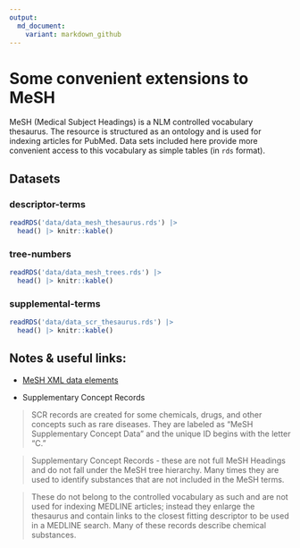 ```yaml
---
output:
  md_document:
    variant: markdown_github
---
```


# Some convenient extensions to MeSH

MeSH (Medical Subject Headings) is a NLM controlled vocabulary thesaurus. The resource is structured as an ontology and is used for indexing articles for PubMed. Data sets included here provide more convenient access to this vocabulary as simple tables (in `rds` format).


## Datasets

### descriptor-terms

```r
readRDS('data/data_mesh_thesaurus.rds') |>
  head() |> knitr::kable()
```


### tree-numbers

```r
readRDS('data/data_mesh_trees.rds') |>
  head() |> knitr::kable()
```

### supplemental-terms

```r
readRDS('data/data_scr_thesaurus.rds') |>
  head() |> knitr::kable()
```


## Notes & useful links:

* [MeSH XML data elements](https://www.nlm.nih.gov/mesh/xml_data_elements.html)

* Supplementary Concept Records

> SCR records are created for some chemicals, drugs, and other concepts
such as rare diseases. They are labeled as "MeSH Supplementary Concept
Data" and the unique ID begins with the letter "C." 

> Supplementary Concept Records - these are not full MeSH Headings
and do not fall under the MeSH tree hierarchy. Many times they are used
to identify substances that are not included in the MeSH terms.

> These do not belong to the controlled vocabulary as such and are not used for indexing MEDLINE articles; instead they enlarge the thesaurus and contain links to the closest fitting descriptor to be used in a MEDLINE search. Many of these records describe chemical substances.



